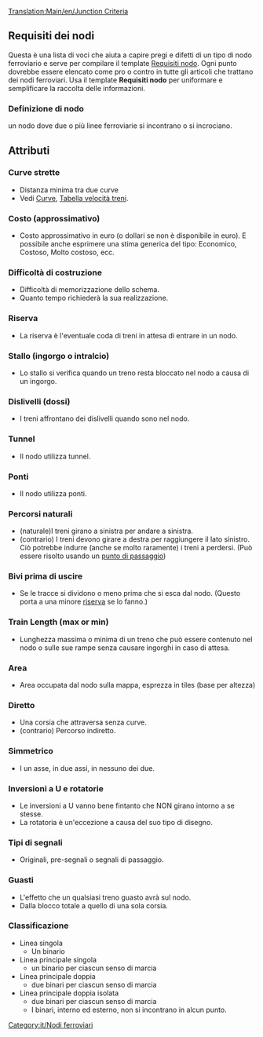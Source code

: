 [[Translation:Main/en/Junction Criteria]]{{it/Nodi ferroviari}}

==Requisiti dei nodi==
Questa è una lista di voci che aiuta a capire pregi e difetti di un tipo di nodo ferroviario e serve per compilare il template [[Template/it/Requisiti nodo|Requisiti nodo]]. Ogni punto dovrebbe essere elencato come pro o contro in tutte gli articoli che trattano dei nodi ferroviari. Usa il template '''Requisiti nodo''' per uniformare e semplificare la raccolta delle informazioni.


===Definizione di nodo===
un nodo dove due o più linee ferroviarie si incontrano o si incrociano.

==Attributi==

===Curve strette===
* Distanza minima tra due curve
* Vedi [[Main/it/Curve|Curve]], [[Main/en/Meccaniche di gioco/It#Treni|Tabella velocità treni]].

===Costo (approssimativo)===
* Costo approssimativo in euro (o dollari se non è disponibile in euro). E possibile anche esprimere una stima generica del tipo: Economico, Costoso, Molto costoso, ecc.

===Difficoltà di costruzione===
* Difficoltà di memorizzazione dello schema.
* Quanto tempo richiederà la sua realizzazione.

===Riserva===
* La riserva è l'eventuale coda di treni in attesa di entrare in un nodo.

===Stallo (ingorgo o intralcio)===
* Lo stallo si verifica quando un treno resta bloccato nel nodo a causa di un ingorgo.

===Dislivelli (dossi)===
* I treni affrontano dei dislivelli quando sono nel nodo.

===Tunnel=== 
* Il nodo utilizza tunnel.

===Ponti===
* Il nodo utilizza ponti.

===Percorsi naturali=== 
* (naturale)I treni girano a sinistra per andare a sinistra.
* (contrario) I treni devono girare a destra per raggiungere il lato sinistro. Ciò potrebbe indurre (anche se molto raramente) i treni a perdersi. (Può essere risolto usando un [[Main/it/Punto di passaggio|punto di passaggio]])
 

===Bivi prima di uscire===
* Se le tracce si dividono o meno prima che si esca dal nodo. (Questo porta a una minore [[Main/en/Requisiti nodo/It#Riserva|riserva]] se lo fanno.) 

===Train Length (max or min)===
* Lunghezza massima o minima di un treno che può essere contenuto nel nodo o sulle sue rampe senza causare ingorghi in caso di attesa.

===Area===
* Area occupata dal nodo sulla mappa, esprezza in tiles (base per altezza)

===Diretto===
* Una corsia che attraversa senza curve.
* (contrario) Percorso indiretto.

===Simmetrico===
* I un asse, in due assi, in nessuno dei due.

===Inversioni a U e rotatorie===
* Le inversioni a U vanno bene fintanto che NON girano intorno a se stesse.
* La rotatoria è un'eccezione a causa del suo tipo di disegno.

===Tipi di segnali===
* Originali, pre-segnali o segnali di passaggio.

===Guasti===
* L'effetto che un qualsiasi treno guasto avrà sul nodo.
* Dalla blocco totale a quello di una sola corsia.

===Classificazione===
* Linea singola
** Un binario
* Linea principale singola
** un binario per ciascun senso di marcia
* Linea principale doppia
** due binari per ciascun senso di marcia
* Linea principale doppia isolata
** due binari per ciascun senso di marcia
** I binari, interno ed esterno, non si incontrano in alcun punto.


[[Category:it/Nodi ferroviari]]